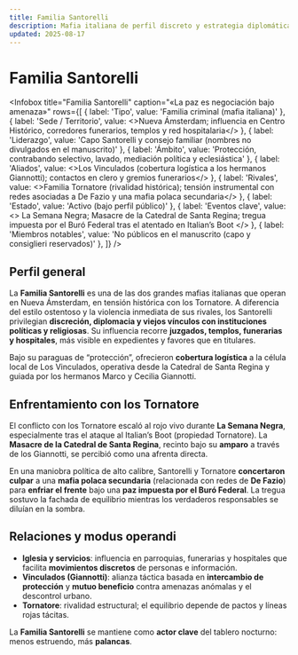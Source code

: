 ```yaml
---
title: Familia Santorelli
description: Mafia italiana de perfil discreto y estrategia diplomática; protectores oficiosos de la célula de los Vinculados en Nueva Ámsterdam.
updated: 2025-08-17
---
```



# Familia Santorelli

<Infobox
  title="Familia Santorelli"
  caption="«La paz es negociación bajo amenaza»"
  rows={[
    { label: 'Tipo', value: 'Familia criminal (mafia italiana)' },
    { label: 'Sede / Territorio', value: <>Nueva Ámsterdam; influencia en <Link to="/CrSaSo/lugares/Centro%20Histórico">Centro Histórico</Link>, corredores funerarios, templos y red hospitalaria</> },
    { label: 'Liderazgo', value: 'Capo Santorelli y consejo familiar (nombres no divulgados en el manuscrito)' },
    { label: 'Ámbito', value: 'Protección, contrabando selectivo, lavado, mediación política y eclesiástica' },
    { label: 'Aliados', value: <><Link to="/CrSaSo/organizaciones/Los%20Vinculados">Los Vinculados</Link> (cobertura logística a los hermanos Giannotti); contactos en clero y gremios funerarios</> },
    { label: 'Rivales', value: <><Link to="/CrSaSo/familias/Familia%20Tornatore">Familia Tornatore</Link> (rivalidad histórica); tensión instrumental con redes asociadas a De Fazio y una mafia polaca secundaria</> },
    { label: 'Estado', value: 'Activo (bajo perfil público)' },
    { label: 'Eventos clave', value: <>
      <Link to="/CrSaSo/eventos/La%20Semana%20Negra">La Semana Negra</Link>; 
      <Link to="/CrSaSo/eventos/Masacre%20de%20la%20Catedral%20de%20Santa%20Regina">Masacre de la Catedral de Santa Regina</Link>; 
      tregua impuesta por el <Link to="/CrSaSo/organizaciones/Bur%C3%B3%20Federal">Buró Federal</Link> tras el atentado en <Link to="/CrSaSo/lugares/Italian%E2%80%99s%20Boot">Italian’s Boot</Link>
    </> },
    { label: 'Miembros notables', value: 'No públicos en el manuscrito (capo y consiglieri reservados)' },
  ]}
/>

## Perfil general

La **Familia Santorelli** es una de las dos grandes mafias italianas que operan en <Link to="/CrSaSo/lugares/Nueva%20Ámsterdam">Nueva Ámsterdam</Link>, en tensión histórica con los <Link to="/CrSaSo/familias/Familia%20Tornatore">Tornatore</Link>. A diferencia del estilo ostentoso y la violencia inmediata de sus rivales, los Santorelli privilegian **discreción, diplomacia y viejos vínculos con instituciones políticas y religiosas**. Su influencia recorre **juzgados, templos, funerarias y hospitales**, más visible en expedientes y favores que en titulares.

Bajo su paraguas de “protección”, ofrecieron **cobertura logística** a la célula local de <Link to="/CrSaSo/organizaciones/Los%20Vinculados">Los Vinculados</Link>, operativa desde la <Link to="/CrSaSo/lugares/Catedral%20de%20Santa%20Regina">Catedral de Santa Regina</Link> y guiada por los hermanos <Link to="/CrSaSo/personajes/Marco%20Giannotti">Marco</Link> y <Link to="/CrSaSo/personajes/Cecilia%20Giannotti">Cecilia Giannotti</Link>.

## Enfrentamiento con los Tornatore

El conflicto con los Tornatore escaló al rojo vivo durante **<Link to="/CrSaSo/eventos/La%20Semana%20Negra">La Semana Negra</Link>**, especialmente tras el ataque al <Link to="/CrSaSo/lugares/Italian%E2%80%99s%20Boot">Italian’s Boot</Link> (propiedad Tornatore). La **<Link to="/CrSaSo/eventos/Masacre%20de%20la%20Catedral%20de%20Santa%20Regina">Masacre de la Catedral de Santa Regina</Link>**, recinto bajo su **amparo** a través de los Giannotti, se percibió como una afrenta directa.

En una maniobra política de alto calibre, Santorelli y Tornatore **concertaron culpar** a una **mafia polaca secundaria** (relacionada con redes de **De Fazio**) para **enfriar el frente** bajo una **paz impuesta por el <Link to="/CrSaSo/organizaciones/Bur%C3%B3%20Federal">Buró Federal</Link>**. La tregua sostuvo la fachada de equilibrio mientras los verdaderos responsables se diluían en la sombra.

## Relaciones y modus operandi

- **Iglesia y servicios**: influencia en parroquias, funerarias y hospitales que facilita **movimientos discretos** de personas e información.  
- **Vinculados (Giannotti)**: alianza táctica basada en **intercambio de protección** y **mutuo beneficio** contra amenazas anómalas y el descontrol urbano.  
- **Tornatore**: rivalidad estructural; el equilibrio depende de pactos y líneas rojas tácitas.  

La **Familia Santorelli** se mantiene como **actor clave** del tablero nocturno: menos estruendo, más **palancas**.
